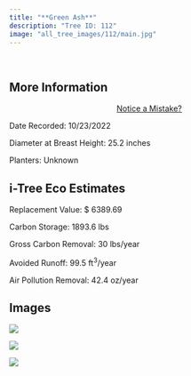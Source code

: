 ```yaml
---
title: "**Green Ash**"
description: "Tree ID: 112"
image: "all_tree_images/112/main.jpg"
---
```


<br>

## **More Information**
::: column-margin
<center><a class="button" href="https://forms.gle/W6f5nwYxrM33hF4f7">Notice a Mistake?</a></center>
:::


Date Recorded:  10/23/2022

Diameter at Breast Height:  25.2  inches

Planters:  Unknown

## **i-Tree Eco Estimates**


 Replacement Value: $ 6389.69

 Carbon Storage:  1893.6  lbs

 Gross Carbon Removal:  30  lbs/year

 Avoided Runoff:  99.5  ft<sup>3</sup>/year

 Air Pollution Removal:  42.4  oz/year

## **Images**


 ![](all_tree_images/112/IMG_6795.jpg)

 ![](all_tree_images/112/IMG_6796.jpg)

 ![](all_tree_images/112/main.jpg)
